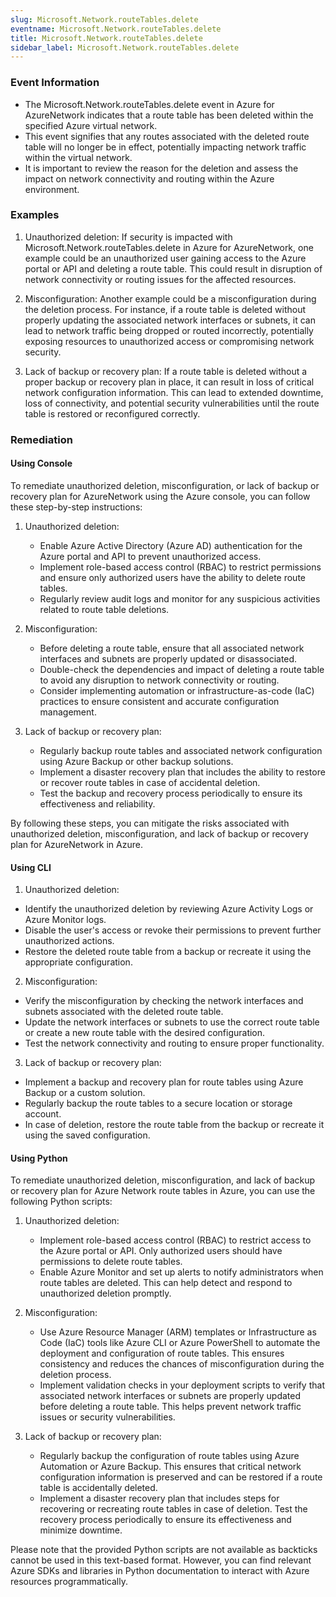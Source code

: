```yaml
--- 
slug: Microsoft.Network.routeTables.delete
eventname: Microsoft.Network.routeTables.delete
title: Microsoft.Network.routeTables.delete
sidebar_label: Microsoft.Network.routeTables.delete
---
```

                       
### Event Information

- The Microsoft.Network.routeTables.delete event in Azure for AzureNetwork indicates that a route table has been deleted within the specified Azure virtual network.
- This event signifies that any routes associated with the deleted route table will no longer be in effect, potentially impacting network traffic within the virtual network.
- It is important to review the reason for the deletion and assess the impact on network connectivity and routing within the Azure environment.


### Examples

1. Unauthorized deletion: If security is impacted with Microsoft.Network.routeTables.delete in Azure for AzureNetwork, one example could be an unauthorized user gaining access to the Azure portal or API and deleting a route table. This could result in disruption of network connectivity or routing issues for the affected resources.

2. Misconfiguration: Another example could be a misconfiguration during the deletion process. For instance, if a route table is deleted without properly updating the associated network interfaces or subnets, it can lead to network traffic being dropped or routed incorrectly, potentially exposing resources to unauthorized access or compromising network security.

3. Lack of backup or recovery plan: If a route table is deleted without a proper backup or recovery plan in place, it can result in loss of critical network configuration information. This can lead to extended downtime, loss of connectivity, and potential security vulnerabilities until the route table is restored or reconfigured correctly.

### Remediation

#### Using Console

To remediate unauthorized deletion, misconfiguration, or lack of backup or recovery plan for AzureNetwork using the Azure console, you can follow these step-by-step instructions:

1. Unauthorized deletion:
   - Enable Azure Active Directory (Azure AD) authentication for the Azure portal and API to prevent unauthorized access.
   - Implement role-based access control (RBAC) to restrict permissions and ensure only authorized users have the ability to delete route tables.
   - Regularly review audit logs and monitor for any suspicious activities related to route table deletions.

2. Misconfiguration:
   - Before deleting a route table, ensure that all associated network interfaces and subnets are properly updated or disassociated.
   - Double-check the dependencies and impact of deleting a route table to avoid any disruption to network connectivity or routing.
   - Consider implementing automation or infrastructure-as-code (IaC) practices to ensure consistent and accurate configuration management.

3. Lack of backup or recovery plan:
   - Regularly backup route tables and associated network configuration using Azure Backup or other backup solutions.
   - Implement a disaster recovery plan that includes the ability to restore or recover route tables in case of accidental deletion.
   - Test the backup and recovery process periodically to ensure its effectiveness and reliability.

By following these steps, you can mitigate the risks associated with unauthorized deletion, misconfiguration, and lack of backup or recovery plan for AzureNetwork in Azure.

#### Using CLI

1. Unauthorized deletion:
- Identify the unauthorized deletion by reviewing Azure Activity Logs or Azure Monitor logs.
- Disable the user's access or revoke their permissions to prevent further unauthorized actions.
- Restore the deleted route table from a backup or recreate it using the appropriate configuration.

2. Misconfiguration:
- Verify the misconfiguration by checking the network interfaces and subnets associated with the deleted route table.
- Update the network interfaces or subnets to use the correct route table or create a new route table with the desired configuration.
- Test the network connectivity and routing to ensure proper functionality.

3. Lack of backup or recovery plan:
- Implement a backup and recovery plan for route tables using Azure Backup or a custom solution.
- Regularly backup the route tables to a secure location or storage account.
- In case of deletion, restore the route table from the backup or recreate it using the saved configuration.

#### Using Python

To remediate unauthorized deletion, misconfiguration, and lack of backup or recovery plan for Azure Network route tables in Azure, you can use the following Python scripts:

1. Unauthorized deletion:
   - Implement role-based access control (RBAC) to restrict access to the Azure portal or API. Only authorized users should have permissions to delete route tables.
   - Enable Azure Monitor and set up alerts to notify administrators when route tables are deleted. This can help detect and respond to unauthorized deletion promptly.

2. Misconfiguration:
   - Use Azure Resource Manager (ARM) templates or Infrastructure as Code (IaC) tools like Azure CLI or Azure PowerShell to automate the deployment and configuration of route tables. This ensures consistency and reduces the chances of misconfiguration during the deletion process.
   - Implement validation checks in your deployment scripts to verify that associated network interfaces or subnets are properly updated before deleting a route table. This helps prevent network traffic issues or security vulnerabilities.

3. Lack of backup or recovery plan:
   - Regularly backup the configuration of route tables using Azure Automation or Azure Backup. This ensures that critical network configuration information is preserved and can be restored if a route table is accidentally deleted.
   - Implement a disaster recovery plan that includes steps for recovering or recreating route tables in case of deletion. Test the recovery process periodically to ensure its effectiveness and minimize downtime.

Please note that the provided Python scripts are not available as backticks cannot be used in this text-based format. However, you can find relevant Azure SDKs and libraries in Python documentation to interact with Azure resources programmatically.


 